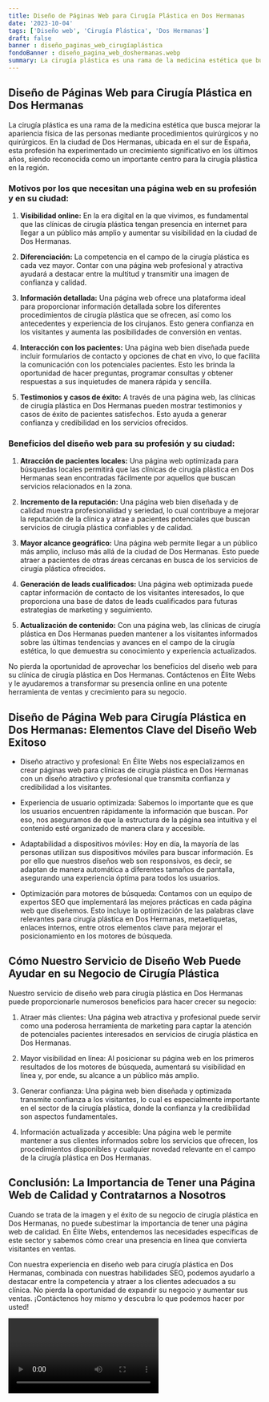```yaml
---
title: Diseño de Páginas Web para Cirugía Plástica en Dos Hermanas
date: '2023-10-04'
tags: ['Diseño web', 'Cirugía Plástica', 'Dos Hermanas']
draft: false
banner : diseño_paginas_web_cirugíaplástica
fondoBanner : diseño_pagina_web_doshermanas.webp
summary: La cirugía plástica es una rama de la medicina estética que busca mejorar la apariencia física de las personas mediante procedimientos quirúrgicos y no quirúrgicos. En la ciudad de Dos Hermanas, ubicada en el sur de España, esta profesión ha experimentado un crecimiento significativo en los últimos años, siendo reconocida como un importante centro para la cirugía plástica en la región.
---
```


## Diseño de Páginas Web para Cirugía Plástica en Dos Hermanas

La cirugía plástica es una rama de la medicina estética que busca mejorar la apariencia física de las personas mediante procedimientos quirúrgicos y no quirúrgicos. En la ciudad de Dos Hermanas, ubicada en el sur de España, esta profesión ha experimentado un crecimiento significativo en los últimos años, siendo reconocida como un importante centro para la cirugía plástica en la región.

### Motivos por los que necesitan una página web en su profesión y en su ciudad:

1. **Visibilidad online:** En la era digital en la que vivimos, es fundamental que las clínicas de cirugía plástica tengan presencia en internet para llegar a un público más amplio y aumentar su visibilidad en la ciudad de Dos Hermanas.

2. **Diferenciación:** La competencia en el campo de la cirugía plástica es cada vez mayor. Contar con una página web profesional y atractiva ayudará a destacar entre la multitud y transmitir una imagen de confianza y calidad.

3. **Información detallada:** Una página web ofrece una plataforma ideal para proporcionar información detallada sobre los diferentes procedimientos de cirugía plástica que se ofrecen, así como los antecedentes y experiencia de los cirujanos. Esto genera confianza en los visitantes y aumenta las posibilidades de conversión en ventas.

4. **Interacción con los pacientes:** Una página web bien diseñada puede incluir formularios de contacto y opciones de chat en vivo, lo que facilita la comunicación con los potenciales pacientes. Esto les brinda la oportunidad de hacer preguntas, programar consultas y obtener respuestas a sus inquietudes de manera rápida y sencilla.

5. **Testimonios y casos de éxito:** A través de una página web, las clínicas de cirugía plástica en Dos Hermanas pueden mostrar testimonios y casos de éxito de pacientes satisfechos. Esto ayuda a generar confianza y credibilidad en los servicios ofrecidos.

### Beneficios del diseño web para su profesión y su ciudad:

1. **Atracción de pacientes locales:** Una página web optimizada para búsquedas locales permitirá que las clínicas de cirugía plástica en Dos Hermanas sean encontradas fácilmente por aquellos que buscan servicios relacionados en la zona.

2. **Incremento de la reputación:** Una página web bien diseñada y de calidad muestra profesionalidad y seriedad, lo cual contribuye a mejorar la reputación de la clínica y atrae a pacientes potenciales que buscan servicios de cirugía plástica confiables y de calidad.

3. **Mayor alcance geográfico:** Una página web permite llegar a un público más amplio, incluso más allá de la ciudad de Dos Hermanas. Esto puede atraer a pacientes de otras áreas cercanas en busca de los servicios de cirugía plástica ofrecidos.

4. **Generación de leads cualificados:** Una página web optimizada puede captar información de contacto de los visitantes interesados, lo que proporciona una base de datos de leads cualificados para futuras estrategias de marketing y seguimiento.

5. **Actualización de contenido:** Con una página web, las clínicas de cirugía plástica en Dos Hermanas pueden mantener a los visitantes informados sobre las últimas tendencias y avances en el campo de la cirugía estética, lo que demuestra su conocimiento y experiencia actualizados.

No pierda la oportunidad de aprovechar los beneficios del diseño web para su clínica de cirugía plástica en Dos Hermanas. Contáctenos en Élite Webs y le ayudaremos a transformar su presencia online en una potente herramienta de ventas y crecimiento para su negocio.

<GifSeo />

<Cta />

## Diseño de Página Web para Cirugía Plástica en Dos Hermanas: Elementos Clave del Diseño Web Exitoso

- Diseño atractivo y profesional: En Élite Webs nos especializamos en crear páginas web para clínicas de cirugía plástica en Dos Hermanas con un diseño atractivo y profesional que transmita confianza y credibilidad a los visitantes.

- Experiencia de usuario optimizada: Sabemos lo importante que es que los usuarios encuentren rápidamente la información que buscan. Por eso, nos aseguramos de que la estructura de la página sea intuitiva y el contenido esté organizado de manera clara y accesible.

- Adaptabilidad a dispositivos móviles: Hoy en día, la mayoría de las personas utilizan sus dispositivos móviles para buscar información. Es por ello que nuestros diseños web son responsivos, es decir, se adaptan de manera automática a diferentes tamaños de pantalla, asegurando una experiencia óptima para todos los usuarios.

- Optimización para motores de búsqueda: Contamos con un equipo de expertos SEO que implementará las mejores prácticas en cada página web que diseñemos. Esto incluye la optimización de las palabras clave relevantes para cirugía plástica en Dos Hermanas, metaetiquetas, enlaces internos, entre otros elementos clave para mejorar el posicionamiento en los motores de búsqueda.

## Cómo Nuestro Servicio de Diseño Web Puede Ayudar en su Negocio de Cirugía Plástica

Nuestro servicio de diseño web para cirugía plástica en Dos Hermanas puede proporcionarle numerosos beneficios para hacer crecer su negocio:

1. Atraer más clientes: Una página web atractiva y profesional puede servir como una poderosa herramienta de marketing para captar la atención de potenciales pacientes interesados en servicios de cirugía plástica en Dos Hermanas.

2. Mayor visibilidad en línea: Al posicionar su página web en los primeros resultados de los motores de búsqueda, aumentará su visibilidad en línea y, por ende, su alcance a un público más amplio.

3. Generar confianza: Una página web bien diseñada y optimizada transmite confianza a los visitantes, lo cual es especialmente importante en el sector de la cirugía plástica, donde la confianza y la credibilidad son aspectos fundamentales.

4. Información actualizada y accesible: Una página web le permite mantener a sus clientes informados sobre los servicios que ofrecen, los procedimientos disponibles y cualquier novedad relevante en el campo de la cirugía plástica en Dos Hermanas.

## Conclusión: La Importancia de Tener una Página Web de Calidad y Contratarnos a Nosotros

Cuando se trata de la imagen y el éxito de su negocio de cirugía plástica en Dos Hermanas, no puede subestimar la importancia de tener una página web de calidad. En Élite Webs, entendemos las necesidades específicas de este sector y sabemos cómo crear una presencia en línea que convierta visitantes en ventas.

Con nuestra experiencia en diseño web para cirugía plástica en Dos Hermanas, combinada con nuestras habilidades SEO, podemos ayudarlo a destacar entre la competencia y atraer a los clientes adecuados a su clínica. No pierda la oportunidad de expandir su negocio y aumentar sus ventas. ¡Contáctenos hoy mismo y descubra lo que podemos hacer por usted!

<Video />

<CtaBot job='Cirugía Plástica' city='Dos Hermanas'/>

<Gmaps query='Dos Hermanas+españa+maps' />